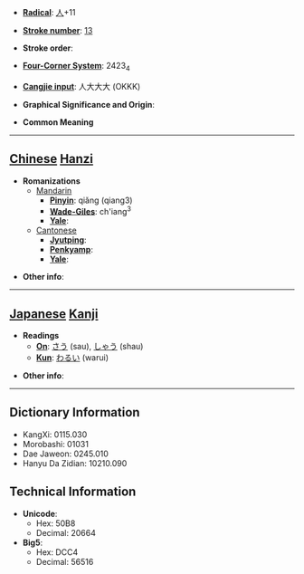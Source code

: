 * '''[[Wiktionary:Chinese radical index| Radical]]''': [[Wiktionary:Chinese radical index 人|人]]+11

* '''[[Wiktionary:Chinese total strokes index|Stroke number]]''': [[Wiktionary:Chinese total strokes index 13|13]]

* '''Stroke order''': 

* '''[[Wiktionary:Chinese four corner index|Four-Corner System]]''': 2423<sub>4</sub>

* '''[[Wiktionary:Chinese Cangjie index|Cangjie input]]''': 人大大大 (OKKK)

* '''Graphical Significance and Origin''': 

* '''Common Meaning'''

----

== [[Chinese]] [[Hanzi]] ==

* '''Romanizations'''
** [[Mandarin]]
*** '''[[Pinyin]]''': qiǎng (qiang3)
*** '''[[Wade-Giles]]''': ch'iang<sup>3</sup>
*** '''[[Yale]]''': 
**[[Cantonese]]
***'''[[Jyutping]]''':
***'''[[Penkyamp]]''': 
***'''[[Yale]]''': 

* '''Other info''': 

----

== [[Japanese]] [[Kanji]] ==

* '''Readings'''
** '''[[On]]''': [[さう]] (sau), [[しゃう]] (shau)
** '''[[Kun]]''': [[わるい]] (warui)

* '''Other info''':  

----

== Dictionary Information ==

* KangXi: 0115.030
* Morobashi: 01031
* Dae Jaweon: 0245.010
* Hanyu Da Zidian: 10210.090

== Technical Information ==

* '''Unicode''':
** Hex: 50B8
** Decimal: 20664
* '''Big5''':
** Hex: DCC4
** Decimal: 56516